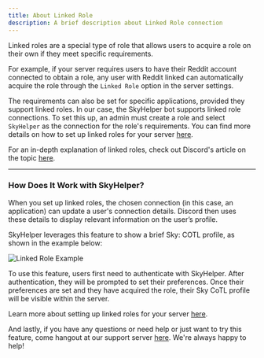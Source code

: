 ```yaml
---
title: About Linked Role
description: A brief description about Linked Role connection
---
```



Linked roles are a special type of role that allows users to acquire a role on their own if they meet specific requirements.

For example, if your server requires users to have their Reddit account connected to obtain a role, any user with Reddit linked can automatically acquire the role through the `Linked Role` option in the server settings.

The requirements can also be set for specific applications, provided they support linked roles. In our case, the SkyHelper bot supports linked role connections. To set this up, an admin must create a role and select `SkyHelper` as the connection for the role's requirements. You can find more details on how to set up linked roles for your server [here](/linked-role/how-to-enable).

For an in-depth explanation of linked roles, check out Discord's article on the topic [here](https://support.discord.com/hc/en-us/articles/8063233404823).

---

### How Does It Work with SkyHelper?

When you set up linked roles, the chosen connection (in this case, an application) can update a user's connection details. Discord then uses these details to display relevant information on the user’s profile.

SkyHelper leverages this feature to show a brief Sky: COTL profile, as shown in the example below:

<Image src="/linked-role/connection-on-profile.png" alt="Linked Role Example" height={300} width={300} />

To use this feature, users first need to authenticate with SkyHelper. After authentication, they will be prompted to set their preferences. Once their preferences are set and they have acquired the role, their Sky CoTL profile will be visible within the server.

Learn more about setting up linked roles for your server [here](/linked-role/how-to-link).

And lastly, if you have any questions or need help or just want to try this feature, come hangout at our support server [here](https://discord.com/invite/2rjCRKZsBb). We're always happy to help!

